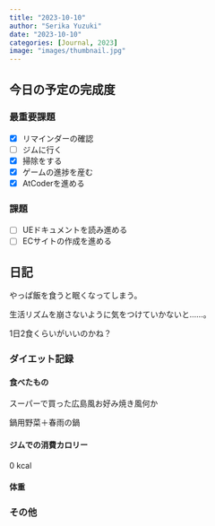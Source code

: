 ```yaml
---
title: "2023-10-10"
author: "Serika Yuzuki"
date: "2023-10-10"
categories: [Journal, 2023]
image: "images/thumbnail.jpg"
---
```


## 今日の予定の完成度

### 最重要課題

- [x] リマインダーの確認
- [ ] ジムに行く
- [x] 掃除をする
- [x] ゲームの進捗を産む
- [x] AtCoderを進める

### 課題

- [ ] UEドキュメントを読み進める
- [ ] ECサイトの作成を進める

## 日記

やっぱ飯を食うと眠くなってしまう。

生活リズムを崩さないように気をつけていかないと……。

1日2食くらいがいいのかね？

### ダイエット記録

#### 食べたもの

スーパーで買った広島風お好み焼き風何か

鍋用野菜＋春雨の鍋

#### ジムでの消費カロリー

0 kcal

#### 体重

### その他